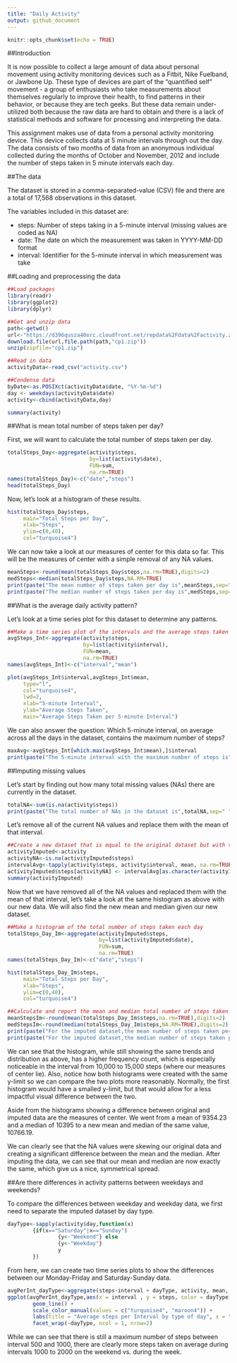 ---
title: "Daily Activity"
output: github_document
---

```{r setup, include=FALSE}
knitr::opts_chunk$set(echo = TRUE)
```

##Introduction

It is now possible to collect a large amount of data about personal movement using activity monitoring devices such as a Fitbit, Nike Fuelband, or Jawbone Up. These type of devices are part of the "quantified self" movement - a group of enthusiasts who take measurements about themselves regularly to improve their health, to find patterns in their behavior, or because they are tech geeks. But these data remain under-utilized both because the raw data are hard to obtain and there is a lack of statistical methods and software for processing and interpreting the data.

This assignment makes use of data from a personal activity monitoring device. This device collects data at 5 minute intervals through out the day. The data consists of two months of data from an anonymous individual collected during the months of October and November, 2012 and include the number of steps taken in 5 minute intervals each day.

##The data

The dataset is stored in a comma-separated-value (CSV) file and there are a total of 17,568 observations in this dataset.

The variables included in this dataset are:

* steps: Number of steps taking in a 5-minute interval (missing values are coded as NA)
* date: The date on which the measurement was taken in YYYY-MM-DD format
* interval: Identifier for the 5-minute interval in which measurement was take

##Loading and preprocessing the data

```{r echo=TRUE}
##Load packages
library(readr)
library(ggplot2)
library(dplyr)

##Get and unzip data
path<-getwd()
url<-"https://d396qusza40orc.cloudfront.net/repdata%2Fdata%2Factivity.zip"
download.file(url,file.path(path,"cp1.zip"))
unzip(zipfile="cp1.zip")

##Read in data
activityData<-read_csv("activity.csv")

##Condense data
byDate<-as.POSIXct(activityData$date, "%Y-%m-%d")
day <- weekdays(activityData$date)
activity<-cbind(activityData,day)

summary(activity)
```

##What is mean total number of steps taken per day?

First, we will want to calculate the total number of steps taken per day.
```{r echo=TRUE}
totalSteps_Day<-aggregate(activity$steps,
                          by=list(activity$date),
                          FUN=sum,
                          na.rm=TRUE)
names(totalSteps_Day)<-c("date","steps")
head(totalSteps_Day)
```

Now, let's look at a histogram of these results. 
```{r echo=TRUE}
hist(totalSteps_Day$steps,
     main="Total Steps per Day",
     xlab="Steps",
     ylim=c(0,40),
     col="turquoise4")
```

We can now take a look at our measures of center for this data so far. This will be the measures of center with a simple removal of any NA values.  
```{r echo=TRUE}
meanSteps<-round(mean(totalSteps_Day$steps,na.rm=TRUE),digits=2)
medSteps<-median(totalSteps_Day$steps,NA.RM=TRUE)
print(paste("The mean number of steps taken per day is",meanSteps,sep=" "))
print(paste("The median number of steps taken per day is",medSteps,sep=" "))
```

##What is the average daily activity pattern?

Let's look at a time series plot for this dataset to determine any patterns. 

```{r echo=TRUE}
##Make a time series plot of the intervals and the average steps taken per day
avgSteps_Int<-aggregate(activity$steps,
                        by=list(activity$interval),
                        FUN=mean,
                        na.rm=TRUE)
names(avgSteps_Int)<-c("interval","mean")

plot(avgSteps_Int$interval,avgSteps_Int$mean,
     type="l",
     col="turquoise4",
     lwd=2,
     xlab="5-minute Interval",
     ylab="Average Steps Taken",
     main="Average Steps Taken per 5-minute Interval")
```

We can also answer the question: Which 5-minute interval, on average across all the days in the dataset, contains the maximum number of steps?
```{r echo=TRUE}
maxAvg<-avgSteps_Int[which.max(avgSteps_Int$mean),]$interval
print(paste("The 5-minute interval with the maximum number of steps is",maxAvg,sep=" "))
```

##Imputing missing values

Let's start by finding out how many total missing values (NAs) there are currently in the dataset.  

```{r echo=TRUE}
totalNA<-sum(is.na(activity$steps))
print(paste("The total number of NAs in the dataset is",totalNA,sep=" "))
```

Let's remove all of the current NA values and replace them with the mean of that interval. 
```{r echo=TRUE}
##Create a new dataset that is equal to the original dataset but with the missing data filled in
activityImputed<-activity
activityNA<-is.na(activityImputed$steps)
intervalAvg<-tapply(activity$steps, activity$interval, mean, na.rm=TRUE, simplify=T)
activityImputed$steps[activityNA] <- intervalAvg[as.character(activityImputed$interval[activityNA])]
summary(activityImputed)
```

Now that we have removed all of the NA values and replaced them with the mean of that interval, let's take a look at the same histogram as above with our new data.  We will also find the new mean and median given our new dataset.  

```{r echo=TRUE}
##Make a histogram of the total number of steps taken each day
totalSteps_Day_Im<-aggregate(activityImputed$steps,
                             by=list(activityImputed$date),
                             FUN=sum,
                             na.rm=TRUE)
names(totalSteps_Day_Im)<-c("date","steps")

hist(totalSteps_Day_Im$steps,
     main="Total Steps per Day",
     xlab="Steps",
     ylim=c(0,40),
     col="turquoise4")

##Calculate and report the mean and median total number of steps taken per day. 
meanStepsIm<-round(mean(totalSteps_Day_Im$steps,na.rm=TRUE),digits=2)
medStepsIm<-round(median(totalSteps_Day_Im$steps,NA.RM=TRUE),digits=2)
print(paste("For the imputed dataset,the mean number of steps taken per day is",meanStepsIm,sep=" "))
print(paste("For the imputed dataset,the median number of steps taken per day is",medStepsIm,sep=" "))

```

We can see that the histogram, while still showing the same trends and distribution as above, has a higher frequency count, which is especially noticeable in the interval from 10,000 to 15,000 steps (where our measures of center lie).  Also, notice how both histograms were created with the same y-limit so we can compare the two plots more reasonably.  Normally, the first histogram would have a smalled y-limit, but that would allow for a less impactful visual difference between the two.  

Aside from the histograms showing a difference between original and imputed data are the measures of center.  We went from a mean of 9354.23 and a median of 10395 to a new mean and median of the same value, 10766.19.  

We can clearly see that the NA values were skewing our original data and creating a significant difference between the mean and the median.  After imputing the data, we can see that our mean and median are now exactly the same, which give us a nice, symmetrical spread. 

##Are there differences in activity patterns between weekdays and weekends?

To compare the differences between weekday and weekday data, we first need to separate the imputed dataset by day type. 

```{r echo=TRUE}
dayType<-sapply(activity$day,function(x)
        {if(x=="Saturday"|x=="Sunday")
                {y<-"Weekend"} else
                {y<-"Weekday"}
                y
        })

```

From here, we can create two time series plots to show the differences between our Monday-Friday and Saturday-Sunday data.  

```{r echo=TRUE}
avgPerInt_dayType<-aggregate(steps~interval + dayType, activity, mean, na.rm = TRUE)
ggplot(avgPerInt_dayType,aes(x = interval , y = steps, color = dayType)) +
        geom_line() +
        scale_color_manual(values = c("turquoise4", "maroon4")) +
        labs(title = "Average steps per Interval by type of day", x = "Interval", y = "Average number of steps") +
        facet_wrap(~dayType, ncol = 1, nrow=2)
```

While we can see that there is still a maximum number of steps between interval 500 and 1000, there are clearly more steps taken on average during intervals 1000 to 2000 on the weekend vs. during the week.  